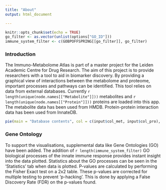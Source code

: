 ```yaml
---
title: "About"
output: html_document

---
```


```r
knitr::opts_chunk$set(echo = TRUE)
go_filter <- as.vector(unlist(options["GO_ID"]))
immune_system_filter <- c(GOBPOFFSPRING[[go_filter]], go_filter)
```

### __Introduction__
The Immuno-Metabolome Atlas is part of a master project for the Leiden Academic Centre for Drug Research. The aim of this project is to provide researchers with a tool to aid in biomarker discovery. By providing a graphical view of interactions between the metabolome and proteome, important processes and pathways can be identified. This tool relies on data from external databases. Currently `r length(unique(node.names[["Metabolite"]]))` metabolites and `r length(unique(node.names[["Protein"]]))` proteins are loaded into this app. The metabolite data has been used from HMDB. Protein-protein interaction data has been used from InnateDB.


```r
pie(main = "Database contents", col = c(input$col_met, input$col_pro), labels = c("Metabolites", "Proteins"), x = sapply(node.names[c("Metabolite", "Protein")], function(x) return(length(unique(x)))))
```

### __Gene Ontology__
To support the visualisations, supplemental data like Gene Ontologies (GO) have been added. The addition of `r length(immune_system_filter)` GO biological processes of the innate immune response provides instant insight into the data plotted. Statistics about the GO processes can be seen in the 'Statistics' tab when data is plotted. P-values are calculated by performing the Fisher Exact test on a 2x2 table. These p-values are corrected for multiple testing to prevent 'p-hacking'. This is done by applying a False Discovery Rate (FDR) on the p-values found.

